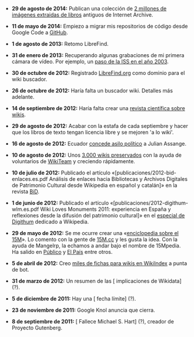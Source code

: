 {{header|1=Anotaciones}}

* '''29 de agosto de 2014:''' Publican una colección de [http://blog.flickr.net/en/2014/08/29/welcome-the-internet-archive-to-the-commons/ 2 millones de imágenes extraidas de libros] antiguos de Internet Archive.
    
* '''11 de mayo de 2014:''' Empiezo a migrar mis repositorios de código desde Google Code a [https://github.com/emijrp GitHub].
    
* '''1 de agosto de 2013:''' Retomo LibreFind.
    
* '''31 de enero de 2013:''' Recuperando algunas grabaciones de mi primera cámara de vídeo. Por ejemplo, un [https://www.youtube.com/watch?v=kzqod3r_LoA paso de la ISS en el año 2003].

* '''30 de octubre de 2012:''' Registrado [http://librefind.org/ LibreFind.org] como dominio para el wiki buscador.

* '''26 de octubre de 2012:''' Haría falta un buscador wiki. Detalles más adelante.

* '''14 de septiembre de 2012:''' Haría falta crear una [http://meta.wikimedia.org/wiki/Wiki_Research_Ideas revista científica sobre wikis].

* '''29 de agosto de 2012:''' Acabar con la estafa de cada septiembre y hacer que los libros de texto tengan licencia libre y se mejoren 'a lo wiki'.

* '''16 de agosto de 2012:''' Ecuador [http://www.webcitation.org/69xdGRSLN concede asilo político] a Julian Assange.

* '''10 de agosto de 2012:''' Unos [http://archive.org/details/wikiteam 3.000 wikis preservados] con la ayuda de voluntarios de [https://github.com/WikiTeam/wikiteam WikiTeam] y creciendo rápidamente.

* '''10 de julio de 2012:''' Publicado el artículo «[publicaciones/2012-bid-enlaces.es.pdf Análisis de enlaces hacia Bibliotecas y Archivos Digitales de Patrimonio Cultural desde Wikipedia en español y catalán]» en la revista [http://www.ub.edu/bid/bid28.php BiD].

* '''1 de junio de 2012:''' Publicado el artículo «[publicaciones/2012-digithum-wlm.es.pdf Wiki Loves Monuments 2011: experiencia en España y reflexiones desde la difusión del patrimonio cultural]» en el [http://digithum.uoc.edu/ojs/index.php/digithum/issue/view/n14 especial de Digithum] dedicado a Wikipedia.

* '''29 de mayo de 2012:''' Se me ocurre crear una «[http://15mpedia.org/ enciclopedia sobre el 15M]». Lo comento con la gente de [http://15m.cc/ 15M.cc] y les gusta la idea. Con la ayuda de Mangelrp, la echamos a andar bajo el nombre de 15Mpedia. Ha salido en [http://www.publico.es/espana/436073/nace-la-15mpedia Público] y [http://politica.elpais.com/politica/2012/06/07/actualidad/1339093701_423187.html El País] entre otros.

* '''5 de abril de 2012:''' Creo [http://wikiindex.org/index.php?title=Special:Contributions&dir=prev&offset=20120405142321&limit=500&contribs=user&target=Emijrpbot&namespace=0 miles de fichas para wikis en WikiIndex] a punta de bot.

* '''31 de marzo de 2012:''' Un resumen de las [ implicaciones de Wikidata] (?).

* '''5 de diciembre de 2011:''' Hay una [ fecha límite] (?).

* '''23 de noviembre de 2011:''' Google Knol anuncia que cierra.

* '''8 de septiembre de 2011:''' [ Fallece Michael S. Hart] (?), creador de Proyecto Gutenberg.

</ul>



<!--
<h2>Activismo</h2>

<h3>15M</h3>

<p>El 15 de mayo de 2011 fue el día en que mucha gente despertó y dijo basta. Tras la manifestación, se fueron organizando en [http://wiki.15m.cc/wiki/Lista_de_acampadas acampadas] y [http://wiki.15m.cc/wiki/Lista_de_asambleas asambleas]. Las primeras se acabaron a las pocas semanas pero las segundas continúan todavía hoy. También se fueron creando [http://wiki.15m.cc/wiki/Lista_de_plataformas plataformas] para luchas concretas. Desde el 15M ha habido infinidad de manifestaciones y otras acciones, tantas que es imposible estar al corriente de todo lo que pasa.</p>

<p>He seguido con detalle todo este proceso. Desde el primer momento tuve interés en documentar lo que sucedía y por ello fundé los proyectos [https://archive.org/details/spanishrevolution 15M archive] y [http://wiki.15m.cc/ 15Mpedia] (este último con la ayuda de Mangelrp y también de Patricia Horrillo, Stéphane M. Grueso y Pablo Soto de [http://15m.cc/ 15M.cc]).</p>

<h3>Cultura libre</h3>

<p>Con anterioridad al 15M, ya llevaba tiempo trabajando en otro tipo de activismo, el de la cultura libre.</p>

<p>Desde que me registré en [http://www.wikipedia.org/ Wikipedia] en el año 2005, no he parado de hacer aportaciones, tanto artículos breves como fotografías. También realizando tareas de mantenimiento con bots. He aprendido mucho participando en estos proyectos. Mi perfil en Wikipedia es [https://en.wikipedia.org/wiki/User:Emijrp User:Emijrp].</p>


<h3>Preservación digital</h3>

También he participado en algunos proyectos de preservación digital de sitios web, conservando datos para las generaciones futuras. Por ejemplo fundando el proyecto [http://code.google.com/p/wikiteam/ WikiTeam], con el que ya hemos hecho backups de miles de wikis de todo Internet. Más detalles en la sección «[#preservacion-digital Preservación]».

<h3>Software libre</h3>

Si sabes programar puedes automatizar muchas cosas que serían tediosas de hacer a mano. En mi caso trabajo principalmente con el lenguaje Python.

Mis principales aportaciones en este campo ha sido crear software para generar estadísticas de wikis como [http://statmediawiki.forja.rediris.es/ StatMediaWiki], herramientas anti-vandalismo como [http://code.google.com/p/avbot/ AVBOT], decenas de [http://code.google.com/p/toolserver/source/browse/#svn%2Ftrunk scripts de mantenimiento] y algunas aplicaciones de [http://toolserver.org/%7Eemijrp/ visualización].

-->

{{footer}}
